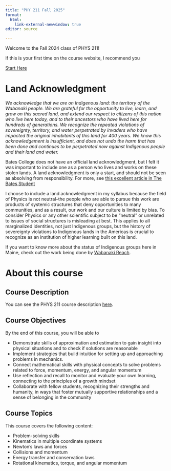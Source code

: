 ```yaml
---
title: "PHY 211 Fall 2025"
format: 
  html:
    link-external-newwindow: true
editor: source

---
```



Welcome to the Fall 2024 class of PHYS 211!

If this is your first time on the course website, I recommend you 

<a target="_blank" class="btn-garnet" href=starthere.qmd>Start Here</a>

# Land Acknowledgment

*We acknowledge that we are on Indigenous land: the territory of the Wabanaki people. We are grateful for the opportunity to live, learn, and grow on this sacred land, and extend our respect to citizens of this nation who live here today, and to their ancestors who have lived here for hundreds of generations. We recognize the repeated violations of sovereignty, territory, and water perpetrated by invaders who have impacted the original inhabitants of this land for 400 years. We know this acknowledgement is insufficient, and does not undo the harm that has been done and continues to be perpetrated now against Indigenous people and their land and water.*

Bates College does not have an official land acknowledgment, but I felt it was important to include one as a person who lives and works on these stolen lands. A land acknowledgment is only a start, and should not be seen as absolving from responsibility. For more, see [this excellent article in The Bates Student](https://thebatesstudent.com/18429/news/does-bates-deserve-a-land-acknowledgement/)

I choose to include a land acknowledgment in my syllabus because the field of Physics is not neutral--the people who are able to pursue this work are products of systemic structures that deny opportunities to many communities, and as a result, our work and our culture is limited by bias. To consider Physics or any other scientific subject to be "neutral" or unrelated to issues of social structures is misleading at best. This applies to all marginalized identities, not just Indigenous groups, but the history of sovereignty violations to Indigenous lands in the Americas is crucial to recognize as an institution of higher learning built on this land.

If you want to know more about the status of Indigenous groups here in Maine, check out the work being done by [Wabanaki Reach](https://www.wabanakireach.org/).


# About this course


## Course Description

You can see the PHYS 211 course description [here](https://phys211.github.io/).

## Course Objectives

By the end of this course, you will be able to

-   Demonstrate skills of approximation and estimation to gain insight into physical situations and to check if solutions are reasonable
-   Implement strategies that build intuition for setting up and approaching problems in mechanics.  
-   Connect mathematical skills with physical concepts to solve problems related to force, momentum, energy, and angular momentum
-   Use reflection and recall to monitor and evaluate your own learning, connecting to the principles of a growth mindset
-   Collaborate with fellow students, recognizing their strengths and humanity, in ways that foster mutually supportive relationships and a sense of belonging in the community


## Course Topics

This course covers the following content:

-   Problem-solving skills
-   Kinematics in multiple coordinate systems
-   Newton's laws and forces
-   Collisions and momentum
-   Energy transfer and conservation laws
-   Rotational kinematics, torque, and angular momentum
